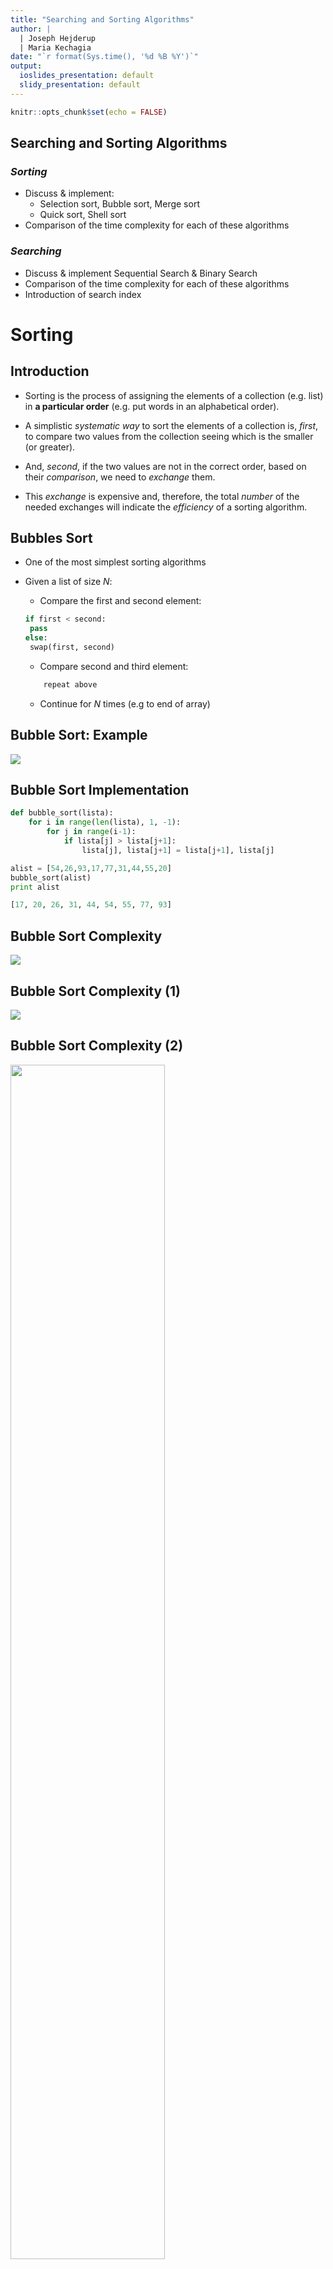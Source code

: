 ```yaml
---
title: "Searching and Sorting Algorithms"
author: |
  | Joseph Hejderup
  | Maria Kechagia
date: "`r format(Sys.time(), '%d %B %Y')`"
output:
  ioslides_presentation: default
  slidy_presentation: default
---
```


```r
knitr::opts_chunk$set(echo = FALSE)
```

## Searching and Sorting Algorithms

### *Sorting*

* Discuss & implement:
    + Selection sort, Bubble sort, Merge sort
    + Quick sort, Shell sort  
* Comparison of the time complexity for each of these algorithms

### *Searching*

* Discuss & implement Sequential Search & Binary Search
* Comparison of the time complexity for each of these algorithms
* Introduction of search index  

# Sorting

## Introduction

* Sorting is the process of assigning the elements of a collection (e.g. list)
in **a particular order** (e.g. put words in an alphabetical order).

* A simplistic *systematic way* to sort the elements of a collection
is, *first*, to compare two values from the collection
seeing which is the smaller (or greater).

* And, *second*, if the two values are not in the correct order,
based on their *comparison*, we need to *exchange* them.

* This *exchange* is expensive and, therefore, the total *number* of the needed
exchanges will indicate the *efficiency* of a sorting algorithm.


## Bubbles Sort

* One of the most simplest sorting algorithms

* Given a list of size $N$:
    + Compare the first and second element:
``` python
if first < second:
   pass
else:
   swap(first, second)
```
    + Compare second and third element:
```python
      repeat above
```
    * Continue for $N$ times (e.g to end of array)  

## Bubble Sort: Example

![](./figures/bubble-sort.png)

## Bubble Sort Implementation

```python
def bubble_sort(lista):
    for i in range(len(lista), 1, -1):
        for j in range(i-1):
            if lista[j] > lista[j+1]:
                lista[j], lista[j+1] = lista[j+1], lista[j]
```

```python
alist = [54,26,93,17,77,31,44,55,20]
bubble_sort(alist)
print alist
```

```python
[17, 20, 26, 31, 44, 54, 55, 77, 93]
```

## Bubble Sort Complexity

![](./figures/sort_bs_1.svg)

## Bubble Sort Complexity (1)

![](./figures/sort_bs_2.svg)

## Bubble Sort Complexity (2)

![](./figures/sort_bs_3.svg){width=70%}

Comparisons:

$n-1 + n-2 + ... + 2 + 1 = n(n-1)/2$


This makes it $O(n^2)$


## Bubble Sort Complexity (3)

Regardless of how the items are arranged in the initial list,
$n−1$ passes will be made to sort a list of size $n$.

In the *best* case scenario,
if the list is already ordered,
we will need to perform no exchanges.

However, in the *worst* case, every comparison will cause an exchange.
Therefore, the complexity of the algorithm is $O(n^2)$.

## Bubble Sort Complexity: Any useful?

* isn't the most efficient sorting algorithm 
* we could do some optimizations:
    + not comparing numbers that are in their final position 
    + stop sorting if the list is already sorted

## Bubble Sort: improvement
``` python
def bubble_sort(lista):
    for i in range(len(lista), 1, -1):
    ready = True
    for j in range(i-1):
        if lista[j] > lista[j+1]:
            lista[j], lista[j+1] = lista[j+1], lista[j]
            ready = False
    if ready: break
```


## Selection Sort

The selection sort makes *one* exchange for every pass in the list.
The algorithm finds the greater element in the list
and then places it in the proper location (from the end of the list).


## Selection Sort (1)
Given a list of $N$ values that needs to be sorted:

1. Search the list for the lowest value ($N-1$ comparisons)
2. Move the value to the first position of the list
3. Search for the next lowest value ($N-2$ comparisons)
4. Move that value to second position in the list
5. and onwards...

In total, requires $N(N-1)/2$ comparisons and $N-1$ exchanges depending on how
sorted the list it. The complexity is $O(n^2)$


## Selection Sort (2)

![](./figures/selection-sort.png)

## Selection Sort Implementation

```python
def selectionSort(lista):
    for i in range(len(lista)-1):
        m = i
        for j in range(i + 1, len(lista)):
            if lista[j] < lista[m]:
                m = j
        lista[i], lista[m] = lista[m], lista[i]
```

```python
alist = [54,26,93,17,77,31,44,55,20]
selectionSort(alist)
print(alist)
```

```python
[17, 20, 26, 31, 44, 54, 55, 77, 93]
```

## Selection Sort Complexity

The selection sort makes the same number of comparisons
as the bubble sort and is therefore also $O(n^2)$.

However, due to the reduction in the number of exchanges,
the selection sort typically executes faster than the bubble sort.

## Insertion Sort

Consider array $N$ as one *sorted* sub-array $N_{sort}$ and one *unsorted*
sub-array $N_{unsort}$:

`if`  $N_{unsort}$ `is not empty:`

Take a value from  $N_{unsort}$ 

Move it to  $N_{sort}$ and sort


## Insertion Sort

### Before
![](./figures/Insertionsort-before.png)

### After

![](./figures/Insertionsort-after.png)


## Insertion Sort: Example
![](./figures/insertion-sort.png)

## Insertion Sort Implementation

```python
def insertionSort(lista):
    for i in range(len(lista)):
        j = i-1
        key = lista[i]
        while (lista[j] > key) and (j >= 0):
            lista[j+1] = lista[j]
            j -= 1
        lista[j+1] = key
```

```python
alist = [54,26,93,17,77,31,44,55,20]
insertionSort(alist)
print(alist)
```

```python
[17, 20, 26, 31, 44, 54, 55, 77, 93]
```

## Insertion Sort Complexity

The maximum number of comparisons for an insertion sort
is the sum of the first $n−1$ integers.
This is $O(n^2)$.

However, in the best case,
only one comparison needs to be done on each pass.
This would be the case for an already sorted list.

## Summary: Bubble, Insertion & Selection

* All three methods consists of at-least two loops for comparison and transfer
* of elements
* For each element with index $1 \leq i \leq n$
    + For each element  $i \leq j \leq n$
        + `work on the array`


$\sum _{ i=1 }^{ n }{ (n-i-1)= \\ \sum _{ i=1 }^{ n }{ n } - \sum _{ i=1 }^{ i }{ n
} + \sum _{ i=1 }^{ n }{ 1 } = \\ n^2 - n\frac{n+1}{2} + n = \frac{n^2}{2} +
\frac{n}{2} = O(n^2)}$


## Shell Sort

This algorithm starts by sorting pairs of elements far apart from each other,
then progressively reducing the gap between elements to be compared.

It is a generalization of the bubble and insertion sort algorithms.

XX: to be continued

## Merge Sort

Merge sort is a recursive algorithm that continually splits a list in the middle.

After two halves are sorted,
then the **merge** operation is performed.

![](./figures/split.png)

## Merge

![](./figures/merge.png)

## Complexity of Merge Sort

A merge sort is an $O(n log n)$ algorithm.

Can you explain why?

## Quick Sort

A quick sort first selects a value,
which is called the *pivot* value.

The role of the pivot value is to assist with splitting the list.
The actual position where the pivot value belongs in the final sorted list,
commonly called the split point,
will be used to divide the list for subsequent calls to the quick sort.

## How does it works?

![](./figures/quick-sort.png)

## Quick Sort Complexity

In the worst case, the split points may not be in the middle and
can be very skewed to the left or the right.
In this case, sorting a list of $n$ items divides into
sorting a list of $0$ items and a list of $n−1$ items.

Then sorting a list of $n−1$ divides into a list of size $0$ and a list of size $n−2$, and so on.
The result is an $O(n^2)$ sort with all of the overhead that recursion requires.

# Searching

## Search in a simple array

A search returns `true` if the element is found in a collection, and
`false` when it does not reside in that collection.

In Python, we can use the `in` operator
to search whether an element is a member of a particular collection of items.

But, how is this operation actually implemented?

```python
>>> 15 in [3,5,2,4,1]
False
>>> 3 in [3,5,2,4,1]
True
>>>
```

## Sequential Search

When elements are stored in a collection,
such as a list, where there are relative to each other,
we say that these elements have a linear or sequential relationship.
Since the values of lists are indexed,
it is possible to order the items and process them in a sequence.

```python
def sequentialSearch(alist, item):
    pos = 0
    found = False
    while pos < len(alist) and not found:
        if alist[pos] == item:
            found = True
        else:
            pos = pos+1
	
    return found
```

## Complexity of Sequential Search

To find the **complexity** of a sequential search algorithm,
we need to count the number of the comparisons we need to perform
until we find the element we are looking for in a collection.

If we make the assumption that the elements of a list are in a **random order**
the probability to find an element in a particular position,
is the same as if it was allocated in any other position in the list.

Whereas if the elements are in an **ascending order**,
we still need to make `n` comparisons to find a particular element,
but our search will be faster if the element is not, finally, in the list.

## Comparisons in Random Assignment

If an element does not belong in a randomly ordered list, `L = {2, 6, 1, ... n}`,
we will need to conduct `n` comparisons for a sequential search.

On the contrary, if an element does belong in the above list,
we will conduct either `1` comparison (best case scenario),
or `n` comparisons (worst case scenario) to find the right element.

Therefore, the complexity of the sequential search algorithm is `O(n)`.

## Comparisons in Ordered List

If an element does not belong in a ordered list, `L = {1, 2, 3, ... n}`,
we will need to conduct either `1` comparison (best case scenario)
or `n` comparisons (worst case scenario) for a sequential search.
What if we search for the element `30` in the following list?

If an element does belong in the above list,
we will conduct either `1` comparison (best case scenario),
or `n` comparisons (worst case scenario) to find the right element.

Therefore, the complexity of the sequential search algorithm is again `O(n)`.

![](./figures/ordered-ll.png)

## Binary Search

We can split the list in the middle and applying the searching process in its
both halfs. For instance, consider to find the element `54` by using the
so-called *divide and conquer* strategy.

![](./figures/binary.png)

## Implementation of Binary Search Algorithm

```python
	def binarySearch(alist, item):
	    first = 0
	    last = len(alist)-1
	    found = False
	    while first<=last and not found:
	        midpoint = (first + last)//2
	        if alist[midpoint] == item:
	            found = True
	        else:
	            if item < alist[midpoint]:
	                last = midpoint-1
	            else:
	                first = midpoint+1
	    return found
```

## Complexity of Binary Search

To estimate the complexity of a binary search algorithm,
we should take into account that each comparison eliminates
about half of the remaining elements.

If we have an *ordered* list of `n` elements,
around $n/2$ elements will be left after the first comparison.
After the second comparison, there will be around $n/4$, and so on.

The following table helps to understand how many time we need to split a list.

XX: the table to be added here.


## Bibliography

- Problem Solving with Algorithms and Data Structures using Python, by Brad Miller and David Ranum, Luther College.

## Copyright
![Creative Commons](https://i.creativecommons.org/l/by-nc-sa/4.0/80x15.png)
This work is (c) 2017 - onwards by TU Delft and Maria Kechagia, Joseph Hejderup
and licensed under the [Creative Commons Attribution-NonCommercial-ShareAlike 
4.0 International](http://creativecommons.org/licenses/by-nc-sa/4.0/) license.

<!--html_preserve-->
<script>
  (function(i,s,o,g,r,a,m){i['GoogleAnalyticsObject']=r;i[r]=i[r]||function(){
  (i[r].q=i[r].q||[]).push(arguments)},i[r].l=1*new Date();a=s.createElement(o),
  m=s.getElementsByTagName(o)[0];a.async=1;a.src=g;m.parentNode.insertBefore(a,m)
  })(window,document,'script','https://www.google-analytics.com/analytics.js','ga');

  ga('create', 'UA-2510585-3', 'auto');
  ga('send', 'pageview');

</script>
<!--/html_preserve-->
